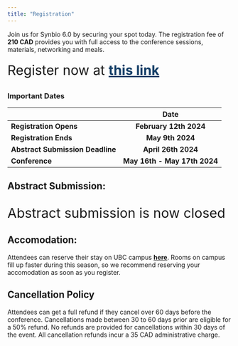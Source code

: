 ```yaml
---
title: "Registration"
---
```

Join us for Synbio 6.0 by securing your spot today. The registration fee of **210 CAD** provides you with full access to the conference sessions, materials, networking and meals.

<div class="center-text">
<p style="margin-top: 20px; font-size: 30px;">
    Register now at 
    <a href="https://ubc.ungerboeck.net/prod/emc00/register.aspx?aat=4f574970714f535370316839566d35425736627675624766354b7737395a4364592b443268586d796e396b3d" style="color: #133E67; font-weight: bold;">
        this link
    </a>
</p>
</div>

::: center-text
<h3>Important Dates</h3>

|                                  |             Date             |
|----------------------------------|:----------------------------:|
| **Registration Opens**           |    **February 12th 2024**    |
| **Registration Ends**            |       **May 9th 2024**       |
| **Abstract Submission Deadline** |     **April 26th 2024**      |
| **Conference**                   | **May 16th - May 17th 2024** |
:::


## Abstract Submission:

<div class="center-text" style="font-size: 30px;">

Abstract submission is now closed
</div>

## Accomodation:

Attendees can reserve their stay on UBC campus **[here](https://suitesatubc.com/)**. Rooms on campus fill up faster during this season, so we recommend reserving your accomodation as soon as you register.

## Cancellation Policy

Attendees can get a full refund if they cancel over 60 days before the conference. Cancellations made between 30 to 60 days prior are eligible for a 50% refund. No refunds are provided for cancellations within 30 days of the event. All cancellation refunds incur a 35 CAD administrative charge. 